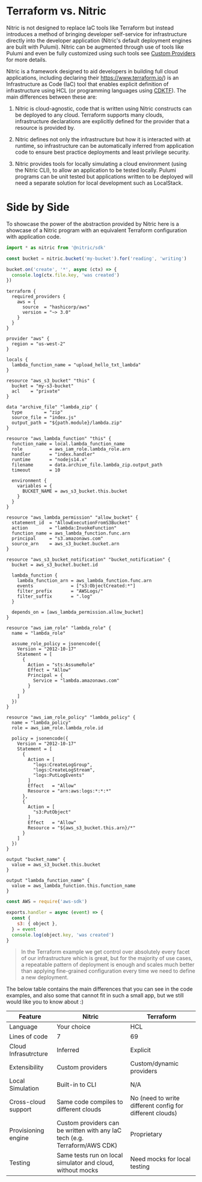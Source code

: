 
# Terraform vs. Nitric

<Note>Nitric is not designed to replace IaC tools like Terraform but instead introduces a method of bringing developer self-service for infrastructure directly into the developer application (Nitric's default deployment engines are built with Pulumi).
Nitric can be augmented through use of tools like Pulumi and even be fully customized using such tools see [Custom Providers]() for more details.</Note>

Nitric is a framework designed to aid developers in building full cloud applications, including declaring their https://www.terraform.io/) is an Infrastructure as Code (IaC) tool that enables explicit definition of infrastructure using HCL (or programming languages using [CDKTF](https://developer.hashicorp.com/terraform/cdktf)). The main differences between these are:

1. Nitric is cloud-agnostic, code that is written using Nitric constructs can be deployed to any cloud. Terraform supports many clouds, infrastructure declarations are explicitly defined for the provider that a resource is provided by.

2. Nitric defines not only the infrastructure but how it is interacted with at runtime, so infrastructure can be automatically inferred from application code to ensure best practice deployments and least privilege security.

3. Nitric provides tools for locally simulating a cloud environment (using the Nitric CLI), to allow an application to be tested locally. Pulumi programs can be unit tested but applications written to be deployed will need a separate solution for local development such as LocalStack.

# Side by Side

To showcase the power of the abstraction provided by Nitric here is a showcase of a Nitric program with an equivalent Terraform configuration with application code.

<CodeGroup compare>

```javascript {{title: 'Nitric', label: 'handle.ts' }}
import * as nitric from '@nitric/sdk'

const bucket = nitric.bucket('my-bucket').for('reading', 'writing')

bucket.on('create', '*', async (ctx) => {
  console.log(ctx.file.key, 'was created')
})
```

```hcl {{title: 'Terraform', label: 'main.tf'}}
terraform {
  required_providers {
    aws = {
      source  = "hashicorp/aws"
      version = "~> 3.0"
    }
  }
}

provider "aws" {
  region = "us-west-2"
}

locals {
  lambda_function_name = "upload_hello_txt_lambda"
}

resource "aws_s3_bucket" "this" {
  bucket = "my-s3-bucket"
  acl    = "private"
}

data "archive_file" "lambda_zip" {
  type        = "zip"
  source_file = "index.js"
  output_path = "${path.module}/lambda.zip"
}

resource "aws_lambda_function" "this" {
  function_name = local.lambda_function_name
  role          = aws_iam_role.lambda_role.arn
  handler       = "index.handler"
  runtime       = "nodejs14.x"
  filename      = data.archive_file.lambda_zip.output_path
  timeout       = 10

  environment {
    variables = {
      BUCKET_NAME = aws_s3_bucket.this.bucket
    }
  }
}

resource "aws_lambda_permission" "allow_bucket" {
  statement_id  = "AllowExecutionFromS3Bucket"
  action        = "lambda:InvokeFunction"
  function_name = aws_lambda_function.func.arn
  principal     = "s3.amazonaws.com"
  source_arn    = aws_s3_bucket.bucket.arn
}

resource "aws_s3_bucket_notification" "bucket_notification" {
  bucket = aws_s3_bucket.bucket.id

  lambda_function {
    lambda_function_arn = aws_lambda_function.func.arn
    events              = ["s3:ObjectCreated:*"]
    filter_prefix       = "AWSLogs/"
    filter_suffix       = ".log"
  }

  depends_on = [aws_lambda_permission.allow_bucket]
}

resource "aws_iam_role" "lambda_role" {
  name = "lambda_role"

  assume_role_policy = jsonencode({
    Version = "2012-10-17"
    Statement = [
      {
        Action = "sts:AssumeRole"
        Effect = "Allow"
        Principal = {
          Service = "lambda.amazonaws.com"
        }
      }
    ]
  })
}

resource "aws_iam_role_policy" "lambda_policy" {
  name = "lambda_policy"
  role = aws_iam_role.lambda_role.id

  policy = jsonencode({
    Version = "2012-10-17"
    Statement = [
      {
        Action = [
          "logs:CreateLogGroup",
          "logs:CreateLogStream",
          "logs:PutLogEvents"
        ]
        Effect   = "Allow"
        Resource = "arn:aws:logs:*:*:*"
      },
      {
        Action = [
          "s3:PutObject"
        ]
        Effect   = "Allow"
        Resource = "${aws_s3_bucket.this.arn}/*"
      }
    ]
  })
}

output "bucket_name" {
  value = aws_s3_bucket.this.bucket
}

output "lambda_function_name" {
  value = aws_lambda_function.this.function_name
}
```

```javascript {{title: 'Terraform', label: 'src/index.js'}}
const AWS = require('aws-sdk')

exports.handler = async (event) => {
  const {
    s3: { object },
  } = event
  console.log(object.key, 'was created')
}
```

</CodeGroup>

> In the Terraform example we get control over absolutely every facet of our infrastructure which is great, but for the majority of use cases, a repeatable pattern of deployment is enough and scales much better than applying fine-grained configuration every time we need to define a new deployment.

The below table contains the main differences that you can see in the code examples, and also some that cannot fit in such a small app, but we still would like you to know about :)

| Feature              | Nitric                                                                     | Terraform                                                |
| -------------------- | -------------------------------------------------------------------------- | -------------------------------------------------------- |
| Language             | Your choice                                                                | HCL                                                      |
| Lines of code        | 7                                                                          | 69                                                       |
| Cloud Infrasutrcture | Inferred                                                                   | Explicit                                                 |
| Extensibility        | Custom providers                                                           | Custom/dynamic providers                                 |
| Local Simulation     | Built-in to CLI                                                            | N/A                                                      |
| Cross-cloud support  | Same code compiles to different clouds                                     | No (need to write different config for different clouds) |
| Provisioning engine  | Custom providers can be written with any IaC tech (e.g. Terraform/AWS CDK) | Proprietary                                              |
| Testing              | Same tests run on local simulator and cloud, without mocks                 | Need mocks for local testing                             |
